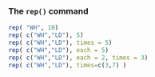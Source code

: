 ### The ``rep() `` command

```r
rep( "WH", 10)
rep( c("WH","LD"), 5)
rep( c("WH","LD"), times = 5)
rep( c("WH","LD"), each = 5)
rep( c("WH","LD"), each = 2, times = 3)
rep( c("WH","LD"), times=c(3,7) ) 
```
